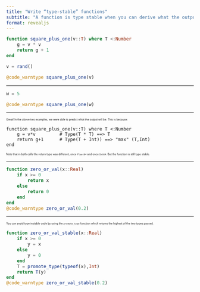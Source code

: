 ```yaml
---
title: "Write “type-stable” functions"
subtitle: "A function is type stable when you can derive what the output of the function needs to be."
format: revealjs
---
```



```julia
function square_plus_one(v::T) where T <:Number
    g = v * v
    return g + 1
end
```

```julia
v = rand()
```

```julia
@code_warntype square_plus_one(v)
```

---

```julia
w = 5
```

```julia
@code_warntype square_plus_one(w)
```

---

:::: {style="font-size: 0.5em" }
Great! In the above two examples, we were able to predict what the output will be. This is because:
::::
```
function square_plus_one(v::T) where T <:Number
    g = v*v         # Type(T * T) ==> T
    return g+1      # Type(T + Int)) ==> "max" (T,Int)
end

```
:::: {style="font-size: 0.5em" }
Note that in both calls the return type was different, once `Float64` and once `Int64`. But the function is still type stable.
::::

---

```julia
function zero_or_val(x::Real)
    if x >= 0
        return x
    else
        return 0
    end
end
@code_warntype zero_or_val(0.2)
```

---

:::: {style="font-size: 0.5em" }
You can avoid type instable code by using the `promote_type` function which returns the highest of the two types passed.
::::

```julia
function zero_or_val_stable(x::Real)
    if x >= 0
        y = x
    else
        y = 0
    end
    T = promote_type(typeof(x),Int)
    return T(y)
end
@code_warntype zero_or_val_stable(0.2)
```


